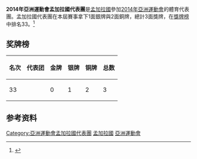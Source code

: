 {{noteTA|G1=Sports}}
{{expand|time=2014-09-07}}
{{Infobox Country Asian Games
|NOC=BAN
|year=2014
|competitors= 
|sports=
|flagbearer=  
|location={{KOR}}[[仁川廣域市|仁川廣域市]]
|start_date={{Start date|2014|09|19}}
|end_date={{End date|2014|10|04}}  
|gold=0 
|silver=1
|bronze=2
|rank=33
|previous=[[2010年亞洲運動會孟加拉國代表團|2010]]
|next=[[2018年亞洲運動會孟加拉國代表團|2018]]
}}
'''2014年亞洲運動會孟加拉國代表團'''是[[孟加拉國|孟加拉國]]參加[[2014年亞洲運動會|2014年亞洲運動會]]的體育代表團。孟加拉國代表團在本屆賽事拿下1面銀牌與2面銅牌，總計3面獎牌，在[[2014年亞洲運動會獎牌榜|獎牌榜]]中排名33。<ref>{{cite web|title=17th Asian Games Medals Standing|url=http://www.ocasia.org/OCA/Download/Default/8/5362/4/85362400335.pdf|publisher=Olympic Council of Asia|accessdate=2017-09-12|language=en|archive-url=https://web.archive.org/web/20150924070519/http://www.ocasia.org/OCA/Download/Default/8/5362/4/85362400335.pdf|archive-date=2015-09-24|dead-url=yes}}</ref>
==奖牌榜==
{| class="wikitable"
|-
! 名次 !! 代表团 !! 金牌 !! 银牌 !! 铜牌 !! 总数
|-
| 33 || {{flagIOC2team|BAN|2014年亞洲運動會}} || 0 || 1 || 2 || 3
|}
==参考资料==
{{reflist}}
{{2014年亚洲运动会代表团}}
[[Category:亞洲運動會孟加拉國代表團|Category:亞洲運動會孟加拉國代表團]]
[[Category:2014年亚洲运动会代表团|孟加拉國]]
[[Category:2014年孟加拉国|亞洲運動會]]